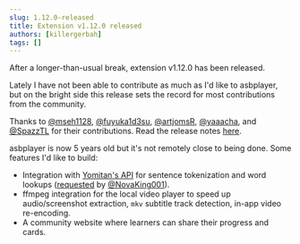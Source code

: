 ```yaml
---
slug: 1.12.0-released
title: Extension v1.12.0 released
authors: [killergerbah]
tags: []
---
```


After a longer-than-usual break, extension v1.12.0 has been released.

<!-- truncate -->

Lately I have not been able to contribute as much as I'd like to asbplayer, but on the bright side this release sets the record for most contributions from the community.

Thanks to [@mseh1128](https://github.com/mseh1128), [@fuyuka1d3su](https://github.com/fuyuka1d3su), [@artjomsR](https://github.com/artjomsR), [@yaaacha](https://github.com/yaaacha), and [@SpazzTL](https://github.com/SpazzTL) for their contributions. Read the release notes [here](https://github.com/killergerbah/asbplayer/releases/tag/v1.12.0).

asbplayer is now 5 years old but it's not remotely close to being done. Some features I'd like to build:

- Integration with [Yomitan's API](https://github.com/Kuuuube/yomitan-api) for sentence tokenization and word lookups ([requested](https://github.com/killergerbah/asbplayer/issues/789) by [@NovaKing001](https://github.com/NovaKing001)).
- ffmpeg integration for the local video player to speed up audio/screenshot extraction, `mkv` subtitle track detection, in-app video re-encoding.
- A community website where learners can share their progress and cards.

